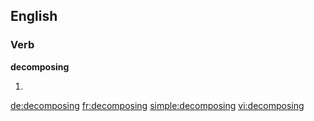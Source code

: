 
==English==

===Verb===
'''decomposing'''

# {{present participle of|decompose}}

[[de:decomposing]]
[[fr:decomposing]]
[[simple:decomposing]]
[[vi:decomposing]]
